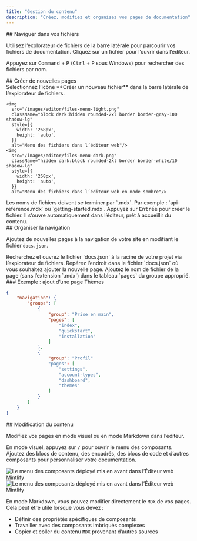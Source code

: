 ```yaml
---
title: "Gestion du contenu"
description: "Créez, modifiez et organisez vos pages de documentation"
---
```


<div id="navigating-your-files">
  ## Naviguer dans vos fichiers
</div>

Utilisez l’explorateur de fichiers de la barre latérale pour parcourir vos fichiers de documentation. Cliquez sur un fichier pour l’ouvrir dans l’éditeur.

Appuyez sur <kbd>Command</kbd> + <kbd>P</kbd> (<kbd>Ctrl</kbd> + <kbd>P</kbd> sous Windows) pour rechercher des fichiers par nom.

<div id="creating-new-pages">
  ## Créer de nouvelles pages
</div>

<Steps>
  <Step title="Créer un nouveau fichier">
    Sélectionnez l’icône **Créer un nouveau fichier** dans la barre latérale de l’explorateur de fichiers.
    
    <img
      src="/images/editor/files-menu-light.png"
      className="block dark:hidden rounded-2xl border border-gray-100 shadow-lg"
      style={{
        width: '268px',
        height: 'auto',
      }}
      alt="Menu des fichiers dans l’éditeur web"/>
    <img
      src="/images/editor/files-menu-dark.png"
      className="hidden dark:block rounded-2xl border border-white/10 shadow-lg"
      style={{
        width: '268px',
        height: 'auto',
      }}
      alt="Menu des fichiers dans l’éditeur web en mode sombre"/>
  </Step>
  <Step title="Saisir un nom de fichier">
    Les noms de fichiers doivent se terminer par `.mdx`. Par exemple : `api-reference.mdx` ou `getting-started.mdx`.
  </Step>
  <Step title="Créer et ouvrir">
    Appuyez sur <kbd>Entrée</kbd> pour créer le fichier. Il s’ouvre automatiquement dans l’éditeur, prêt à accueillir du contenu.
  </Step>
</Steps>

<div id="organizing-your-navigation">
  ## Organiser la navigation
</div>

Ajoutez de nouvelles pages à la navigation de votre site en modifiant le fichier `docs.json`.

<Steps>
  <Step title="Ouvrir docs.json">
    Recherchez et ouvrez le fichier `docs.json` à la racine de votre projet via l’explorateur de fichiers.
  </Step>
  <Step title="Repérer la section de navigation">
    Repérez l’endroit dans le fichier `docs.json` où vous souhaitez ajouter la nouvelle page.
  </Step>
  <Step title="Ajouter la page">
    Ajoutez le nom de fichier de la page (sans l’extension `.mdx`) dans le tableau `pages` du groupe approprié.
  </Step>
</Steps>

<div id="example-adding-a-themes-page">
  ### Exemple : ajout d’une page Thèmes
</div>

```json title="Ajout d’une page des thèmes au groupe Profil" highlight="18"
{
    "navigation": {
        "groups": [
            {
                "group": "Prise en main",
                "pages": [
                    "index",
                    "quickstart", 
                    "installation"
                ]
            },
            {
                "group": "Profil"
                "pages": [
                    "settings",
                    "account-types", 
                    "dashboard",
                    "themes"
                ]
            }
        ]
    }
}
```


<div id="editing-content">
  ## Modification du contenu
</div>

Modifiez vos pages en mode visuel ou en mode Markdown dans l’éditeur.

En mode visuel, appuyez sur <kbd>/</kbd> pour ouvrir le menu des composants. Ajoutez des blocs de contenu, des encadrés, des blocs de code et d’autres composants pour personnaliser votre documentation.

<Frame>
  <img 
    src="/images/editor/component-menu-light.png" 
    alt="Le menu des composants déployé mis en avant dans l’Éditeur web Mintlify" 
    className="block dark:hidden" 
  />
  <img 
    src="/images/editor/component-menu-dark.png" 
    alt="Le menu des composants déployé mis en avant dans l’Éditeur web Mintlify" 
    className="hidden dark:block" 
  />
</Frame>

En mode Markdown, vous pouvez modifier directement le `MDX` de vos pages. Cela peut être utile lorsque vous devez :

- Définir des propriétés spécifiques de composants
- Travailler avec des composants imbriqués complexes
- Copier et coller du contenu `MDX` provenant d’autres sources